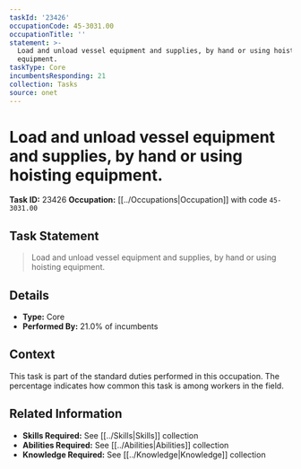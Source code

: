 ```yaml
---
taskId: '23426'
occupationCode: 45-3031.00
occupationTitle: ''
statement: >-
  Load and unload vessel equipment and supplies, by hand or using hoisting
  equipment.
taskType: Core
incumbentsResponding: 21
collection: Tasks
source: onet
---
```

# Load and unload vessel equipment and supplies, by hand or using hoisting equipment.

**Task ID:** 23426
**Occupation:** [[../Occupations|Occupation]] with code `45-3031.00`

## Task Statement

> Load and unload vessel equipment and supplies, by hand or using hoisting equipment.

## Details

- **Type:** Core
- **Performed By:** 21.0% of incumbents

## Context

This task is part of the standard duties performed in this occupation. The percentage indicates how common this task is among workers in the field.

## Related Information

- **Skills Required:** See [[../Skills|Skills]] collection
- **Abilities Required:** See [[../Abilities|Abilities]] collection
- **Knowledge Required:** See [[../Knowledge|Knowledge]] collection

